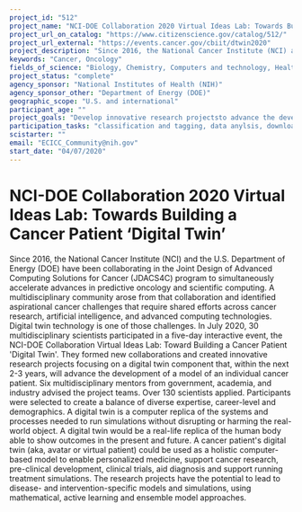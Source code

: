 ```yaml
---
project_id: "512"
project_name: "NCI-DOE Collaboration 2020 Virtual Ideas Lab: Towards Building a Cancer Patient \u2018Digital Twin\u2019"
project_url_on_catalog: "https://www.citizenscience.gov/catalog/512/"
project_url_external: "https://events.cancer.gov/cbiit/dtwin2020"
project_description: "Since 2016, the National Cancer Institute (NCI) and the U.S. Department of Energy (DOE) have been collaborating in the Joint Design of Advanced Computing Solutions for Cancer (JDACS4C) program to simultaneously accelerate advances in predictive oncology and scientific computing. A multidisciplinary community arose from that collaboration and identified aspirational cancer challenges that require shared efforts across cancer research, artificial intelligence, and advanced computing technologies. Digital twin technology is one of those challenges. In July 2020, 30 multidisciplinary scientists participated in a five-day interactive event, the NCI-DOE Collaboration Virtual Ideas Lab: Toward Building a Cancer Patient &#39;Digital Twin&#39;. They formed new collaborations and created innovative research projects focusing on a digital twin component that, within the next 2-3 years, will advance the development of a model of an individual cancer patient. Six multidisciplinary mentors from government, academia, and industry advised the project teams. Over 130 scientists applied. Participants were selected to create a balance of diverse expertise, career-level and demographics. A digital twin is a computer replica of the systems and processes needed to run simulations without disrupting or harming the real-world object. A digital twin would be a real-life replica of the human body able to show outcomes in the present and future. A cancer patient&#39;s digital twin (aka, avatar or virtual patient) could be used as a holistic computer-based model to enable personalized medicine, support  cancer research, pre-clinical development, clinical trials, aid diagnosis and support running treatment simulations. The research projects have the potential to lead to disease- and intervention-specific models and simulations, using mathematical, active learning and ensemble model approaches."
keywords: "Cancer, Oncology"
fields_of_science: "Biology, Chemistry, Computers and technology, Health and medicine, Physics"
project_status: "complete"
agency_sponsor: "National Institutes of Health (NIH)"
agency_sponsor_other: "Department of Energy (DOE)"
geographic_scope: "U.S. and international"
participant_age: ""
project_goals: "Develop innovative research projectsto advance the development of a model of an individual cancer patient and lead to disease and intervention-specific models and simulations."
participation_tasks: "classification and tagging, data anylsis, download software for distributed computer projects, learning, measurement, observation, problem solving"
scistarter: ""
email: "ECICC_Community@nih.gov"
start_date: "04/07/2020"
---
```


# NCI-DOE Collaboration 2020 Virtual Ideas Lab: Towards Building a Cancer Patient ‘Digital Twin’

Since 2016, the National Cancer Institute (NCI) and the U.S. Department of Energy (DOE) have been collaborating in the Joint Design of Advanced Computing Solutions for Cancer (JDACS4C) program to simultaneously accelerate advances in predictive oncology and scientific computing. A multidisciplinary community arose from that collaboration and identified aspirational cancer challenges that require shared efforts across cancer research, artificial intelligence, and advanced computing technologies. Digital twin technology is one of those challenges. In July 2020, 30 multidisciplinary scientists participated in a five-day interactive event, the NCI-DOE Collaboration Virtual Ideas Lab: Toward Building a Cancer Patient &#39;Digital Twin&#39;. They formed new collaborations and created innovative research projects focusing on a digital twin component that, within the next 2-3 years, will advance the development of a model of an individual cancer patient. Six multidisciplinary mentors from government, academia, and industry advised the project teams. Over 130 scientists applied. Participants were selected to create a balance of diverse expertise, career-level and demographics. A digital twin is a computer replica of the systems and processes needed to run simulations without disrupting or harming the real-world object. A digital twin would be a real-life replica of the human body able to show outcomes in the present and future. A cancer patient&#39;s digital twin (aka, avatar or virtual patient) could be used as a holistic computer-based model to enable personalized medicine, support  cancer research, pre-clinical development, clinical trials, aid diagnosis and support running treatment simulations. The research projects have the potential to lead to disease- and intervention-specific models and simulations, using mathematical, active learning and ensemble model approaches.
